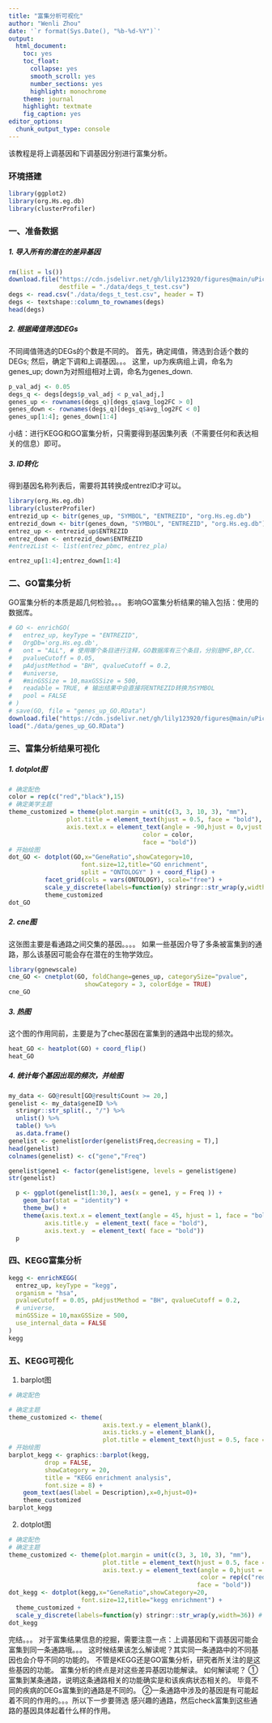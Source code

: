 ```yaml
---
title: "富集分析可视化"
author: "Wenli Zhou"
date: '`r format(Sys.Date(), "%b-%d-%Y")`'
output:  
  html_document: 
    toc: yes
    toc_float:
      collapse: yes
      smooth_scroll: yes
      number_sections: yes
      highlight: monochrome
    theme: journal
    highlight: textmate
    fig_caption: yes
editor_options:  
  chunk_output_type: console
---
```


该教程是将上调基因和下调基因分别进行富集分析。 

### 环境搭建

```r
library(ggplot2)
library(org.Hs.eg.db)
library(clusterProfiler)
```

### 一、准备数据
##### 1. 导入所有的潜在的差异基因

```r
rm(list = ls())
download.file("https://cdn.jsdelivr.net/gh/lily123920/figures@main/uPic/degs_t_test%E7%9A%84%E5%89%AF%E6%9C%AC.csv",
              destfile = "./data/degs_t_test.csv")
degs <- read.csv("./data/degs_t_test.csv", header = T)
degs <- textshape::column_to_rownames(degs)
head(degs)
```

##### 2. 根据阈值筛选DEGs

不同阈值筛选的DEGs的个数是不同的。 首先，确定阈值，筛选到合适个数的DEGs;
然后，确定下调和上调基因。。。 这里，up为疾病组上调，命名为genes_up;
down为对照组相对上调，命名为genes_down.

```r
p_val_adj <- 0.05
degs_q <- degs[degs$p_val_adj < p_val_adj,]   
genes_up <- rownames(degs_q)[degs_q$avg_log2FC > 0] 
genes_down <- rownames(degs_q)[degs_q$avg_log2FC < 0] 
genes_up[1:4]; genes_down[1:4]
```

小结：进行KEGG和GO富集分析，只需要得到基因集列表（不需要任何和表达相关的信息）即可。

##### 3. ID转化

得到基因名称列表后，需要将其转换成entrezID才可以。

```r
library(org.Hs.eg.db)
library(clusterProfiler)
entrezid_up <- bitr(genes_up, "SYMBOL", "ENTREZID", "org.Hs.eg.db")
entrezid_down <- bitr(genes_down, "SYMBOL", "ENTREZID", "org.Hs.eg.db")
entrez_up <- entrezid_up$ENTREZID
entrez_down <- entrezid_down$ENTREZID
#entrezList <- list(entrez_pbmc, entrez_pla)
```
```r
entrez_up[1:4];entrez_down[1:4]
```

### 二、GO富集分析

GO富集分析的本质是超几何检验。。。
影响GO富集分析结果的输入包括：使用的数据库。

```r
# GO <- enrichGO(
#   entrez_up, keyType = "ENTREZID",
#   OrgDb='org.Hs.eg.db', 
#   ont = "ALL", # 使用哪个条目进行注释，GO数据库有三个条目，分别是MF,BP,CC.
#   pvalueCutoff = 0.05,
#   pAdjustMethod = "BH", qvalueCutoff = 0.2,
#   #universe,
#   #minGSSize = 10,maxGSSize = 500,
#   readable = TRUE, # 输出结果中会直接将ENTREZID转换为SYMBOL
#   pool = FALSE
# )
# save(GO, file = "genes_up_GO.RData")
download.file("https://cdn.jsdelivr.net/gh/lily123920/figures@main/uPic/genes_up_GO.RData", destfile = "./data/genes_up_GO.RData")
load("./data/genes_up_GO.RData")
```

### 三、富集分析结果可视化

##### 1. dotplot图

```r
# 确定配色
color = rep(c("red","black"),15)
# 确定美学主题
theme_customized = theme(plot.margin = unit(c(3, 3, 10, 3), "mm"),
                plot.title = element_text(hjust = 0.5, face = "bold"),
                axis.text.x = element_text(angle = -90,hjust = 0,vjust = 0.5,
                                     color = color,
                                     face = "bold"))
# 开始绘图
dot_GO <- dotplot(GO,x="GeneRatio",showCategory=10,
                    font.size=12,title="GO enrichment",
                    split = "ONTOLOGY" ) + coord_flip() +
          facet_grid(cols = vars(ONTOLOGY), scale="free") + 
          scale_y_discrete(labels=function(y) stringr::str_wrap(y,width=36)) +
          theme_customized
dot_GO
```

##### 2. cne图

这张图主要是看通路之间交集的基因。。。。
如果一些基因介导了多条被富集到的通路，那么该基因可能会存在潜在的生物学效应。

```r
library(ggnewscale)
cne_GO <- cnetplot(GO, foldChange=genes_up, categorySize="pvalue",
                     showCategory = 3, colorEdge = TRUE)
cne_GO
```

##### 3. 热图

这个图的作用同前，主要是为了chec基因在富集到的通路中出现的频次。

```r
heat_GO <- heatplot(GO) + coord_flip()
heat_GO
```

##### 4. 统计每个基因出现的频次，并绘图

```r
my_data <- GO@result[GO@result$Count >= 20,]
genelist <- my_data$geneID %>% 
  stringr::str_split(., "/") %>%
  unlist() %>%
  table() %>%
  as.data.frame() 
genelist <- genelist[order(genelist$Freq,decreasing = T),]
head(genelist)
colnames(genelist) <- c("gene","Freq")

genelist$gene1 <- factor(genelist$gene, levels = genelist$gene)
str(genelist)
```

```r
  p <- ggplot(genelist[1:30,], aes(x = gene1, y = Freq )) +
    geom_bar(stat = "identity") +
    theme_bw() +
    theme(axis.text.x = element_text(angle = 45, hjust = 1, face = "bold"),
          axis.title.y  = element_text( face = "bold"),
          axis.text.y  = element_text( face = "bold")) 
  p
```

### 四、KEGG富集分析

```r
kegg <- enrichKEGG(
  entrez_up, keyType = "kegg",
  organism = "hsa",
  pvalueCutoff = 0.05, pAdjustMethod = "BH", qvalueCutoff = 0.2,
  # universe,
  minGSSize = 10,maxGSSize = 500,
  use_internal_data = FALSE
)
kegg
```

### 五、KEGG可视化

1.  barplot图

```r
# 确定配色

# 确定主题
theme_customized <- theme(
                          axis.text.y = element_blank(),
                          axis.ticks.y = element_blank(),
                          plot.title = element_text(hjust = 0.5, face = "bold"))
# 开始绘图
barplot_kegg <- graphics::barplot(kegg, 
          drop = FALSE, 
          showCategory = 20, 
          title = "KEGG enrichment analysis",
          font.size = 8) + 
    geom_text(aes(label = Description),x=0,hjust=0)+
    theme_customized
barplot_kegg
```

2.  dotplot图

```r
# 确定配色
# 确定主题
theme_customized <- theme(plot.margin = unit(c(3, 3, 10, 3), "mm"),
                          plot.title = element_text(hjust = 0.5, face = "bold"),
                          axis.text.y = element_text(angle = 0,hjust = 0,vjust = 0,
                                                     color = rep(c("red","black"),15),
                                                    face = "bold"))
dot_kegg <- dotplot(kegg,x="GeneRatio",showCategory=20,
                    font.size=12,title="kegg enrichment") + 
  theme_customized + 
  scale_y_discrete(labels=function(y) stringr::str_wrap(y,width=36)) # 折叠纵坐标
dot_kegg
```

完结。。。
对于富集结果信息的挖掘，需要注意一点：上调基因和下调基因可能会富集到同一条通路哦。。。
这时候结果该怎么解读呢？其实同一条通路中的不同基因也会介导不同的功能的。
不管是KEGG还是GO富集分析，研究者所关注的是这些基因的功能。
富集分析的终点是对这些差异基因功能解读。 如何解读呢？
①富集到某条通路，说明这条通路相关的功能确实是和该疾病状态相关的。
毕竟不同的疾病的DEGs富集到的通路是不同的。
②一条通路中涉及的基因是有可能起着不同的作用的。。。所以下一步要筛选
感兴趣的通路，然后check富集到这些通路的基因具体起着什么样的作用。
